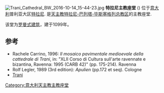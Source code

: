 [[File:Trani_Cathedral_BW_2016-10-14_15-44-23.jpg|thumb]]
'''特拉尼主教座堂''' ({{lang-it|Cattedrale di Trani; Cattedrale di San Nicola Pellegrino}}) 位于[[意大利|意大利]]普利亚大区[[特拉尼|特拉尼]]. 是[[天主教特拉尼-巴列塔-毕斯塞格列总教区|天主教特拉尼-巴列塔-毕斯塞格列总教区]]的主教座堂.

该堂为[[罗曼式建筑|罗曼式建筑]]，建于1099年。

==参考==
* Rachele Carrino, 1996: ''Il mosaico pavimentale medioevale della cattedrale di Trani'', in: "XLII Corso di Cultura sull'arte ravennate e bizantina, Ravenna: 1995 (CARB 42)" (pp. 175-214). Ravenna
*Rolf Legler, 1989 (3rd edition): ''Apulien'' (pp.172 et seq). Cologne
*[http://www.mondimedievali.net/edifici/Puglia/Trani.htm Trani] {{Wayback|url=http://www.mondimedievali.net/edifici/Puglia/Trani.htm |date=20200929041427 }} {{it icon}}
{{coord|41.2822|16.4184|type:landmark_region:IT|display=title}}
[[Category:意大利天主教主教座堂|Category:意大利天主教主教座堂]]

{{意大利天主教主教座堂}}